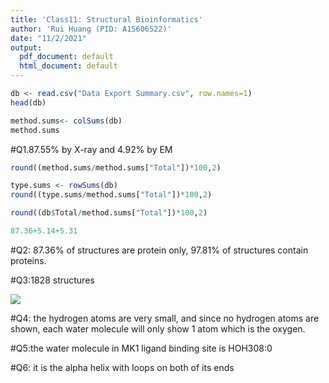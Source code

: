 ```yaml
---
title: 'Class11: Structural Bioinformatics'
author: 'Rui Huang (PID: A15606522)'
date: "11/2/2021"
output:
  pdf_document: default
  html_document: default
---
```


```r
db <- read.csv("Data Export Summary.csv", row.names=1)
head(db)
```


```r
method.sums<- colSums(db)
method.sums

```
#Q1.87.55% by X-ray and 4.92% by EM
```r
round((method.sums/method.sums["Total"])*100,2)

```

```r
type.sums <- rowSums(db) 
round((type.sums/method.sums["Total"])*100,2)
```



```r
round((db$Total/method.sums["Total"])*100,2)
```
```r
87.36+5.14+5.31
```
#Q2: 87.36% of structures are protein only, 97.81% of structures contain proteins.

#Q3:1828 structures

![](vmdscene.png)

#Q4: the hydrogen atoms are very small, and since no hydrogen atoms are shown, each water molecule will only show 1 atom which is the oxygen.

#Q5:the water molecule in MK1 ligand binding site is HOH308:0

#Q6: it is the alpha helix with loops on both of its ends




